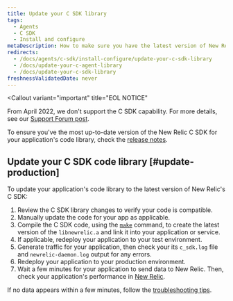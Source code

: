 ```yaml
---
title: Update your C SDK library
tags:
  - Agents
  - C SDK
  - Install and configure
metaDescription: How to make sure you have the latest version of New Relic's C SDK for your application's code library.
redirects:
  - /docs/agents/c-sdk/install-configure/update-your-c-sdk-library
  - /docs/update-your-c-agent-library
  - /docs/update-your-c-sdk-library
freshnessValidatedDate: never
---
```


<Callout
  variant="important"
  title="EOL NOTICE"
>
  From April 2022, we don't support the C SDK capability. For more details, see our [Support Forum post](https://discuss.newrelic.com/t/q1-bulk-eol-announcement-fy23/181744).
</Callout>

To ensure you've the most up-to-date version of the New Relic C SDK for your application's code library, check the [release notes](/docs/release-notes/agent-release-notes/c-release-notes).

## Update your C SDK code library [#update-production]

To update your application's code library to the latest version of New Relic's C SDK:

1. Review the C SDK library changes to verify your code is compatible.
2. Manually update the code for your app as applicable.
3. Compile the C SDK code, using the [`make`](https://github.com/newrelic/c-sdk#building) command, to create the latest version of the `libnewrelic.a` and link it into your application or service.
4. If applicable, redeploy your application to your test environment.
5. Generate traffic for your application, then check your its `c_sdk.log` file and `newrelic-daemon.log` output for any errors.
6. Redeploy your application to your production environment.
7. Wait a few minutes for your application to send data to New Relic. Then, check your application's performance in [New Relic](/docs/apm/applications-menu/monitoring/apm-overview-page).

If no data appears within a few minutes, follow the [troubleshooting tips](/docs/apm/agents/c-sdk/troubleshooting/no-data-appears-c-sdk).
